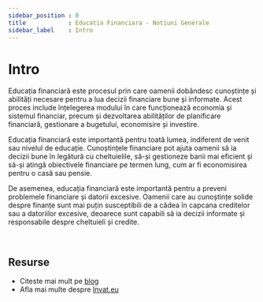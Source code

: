 ```yaml
---
sidebar_position : 0
title            : Educatia Financiara - Notiuni Generale
sidebar_label    : Intro
---
```


# Intro

Educația financiară este procesul prin care oamenii dobândesc cunoștințe și abilități necesare pentru a lua decizii financiare bune și informate. 
Acest proces include înțelegerea modului în care funcționează economia și sistemul financiar, precum și dezvoltarea abilităților de planificare financiară, gestionare a bugetului, economisire și investire.

Educația financiară este importantă pentru toată lumea, indiferent de venit sau nivelul de educație. 
Cunoștințele financiare pot ajuta oamenii să ia decizii bune în legătură cu cheltuielile, să-și gestioneze banii mai eficient și să-și atingă obiectivele financiare pe termen lung, cum ar fi economisirea pentru o casă sau pensie.

De asemenea, educația financiară este importantă pentru a preveni problemele financiare și datorii excesive. 
Oamenii care au cunoștințe solide despre finanțe sunt mai puțin susceptibili de a cădea în capcana creditelor sau a datoriilor excesive, deoarece sunt capabili să ia decizii informate și responsabile despre cheltuieli și credite.

<br />

## Resurse

- Citeste mai mult pe [blog](https://www.blog.invat.eu/)
- Afla mai multe despre [Invat.eu](/docs/intro.md) 